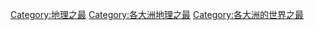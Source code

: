 [[Category:地理之最|Category:地理之最]]
[[Category:各大洲地理之最|Category:各大洲地理之最]]
[[Category:各大洲的世界之最|Category:各大洲的世界之最]]